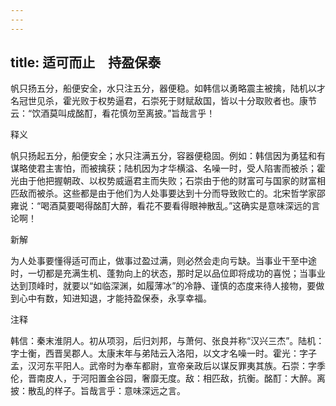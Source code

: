 ```yaml
---
---
---
```

title: 适可而止　持盈保泰
---



帆只扬五分，船便安全，水只注五分，器便稳。如韩信以勇略震主被擒，陆机以才名冠世见杀，霍光败于权势逼君，石崇死于财赋敌国，皆以十分取败者也。康节云：“饮酒莫叫成酩酊，看花慎勿至离披。”旨哉言乎！

释义

帆只扬起五分，船便安全；水只注满五分，容器便稳固。例如：韩信因为勇猛和有谋略使君主害怕，而被擒获；陆机因为才华横溢、名噪一时，受人陷害而被杀；霍光由于他把握朝政、以权势威逼君主而失败；石崇由于他的财富可与国家的财富相匹敌而被杀。这些都是由于他们为人处事要达到十分而导致败亡的。北宋哲学家邵雍说：“喝酒莫要喝得酩酊大醉，看花不要看得眼神散乱。”这确实是意味深远的言论啊！

新解

为人处事要懂得适可而止，做事过盈过满，则必然会走向亏缺。当事业干至中途时，一切都是充满生机、蓬勃向上的状态，那时足以品位即将成功的喜悦；当事业达到顶峰时，就要以“如临深渊，如履薄冰”的冷静、谨慎的态度来待人接物，要做到心中有数，知进知退，才能持盈保泰，永享幸福。

注释

韩信：秦末淮阴人。初从项羽，后归刘邦，与萧何、张良并称“汉兴三杰”。陆机：字士衡，西晋吴郡人。太康末年与弟陆云入洛阳，以文才名噪一时。霍光：字子孟，汉河东平阳人。武帝时为奉车都尉，宣帝亲政后以谋反罪夷其族。石崇：字季伦，晋南皮人，于河阳置金谷园，奢靡无度。敌：相匹敌，抗衡。酩酊：大醉。离披：散乱的样子。旨哉言乎：意味深远之言。